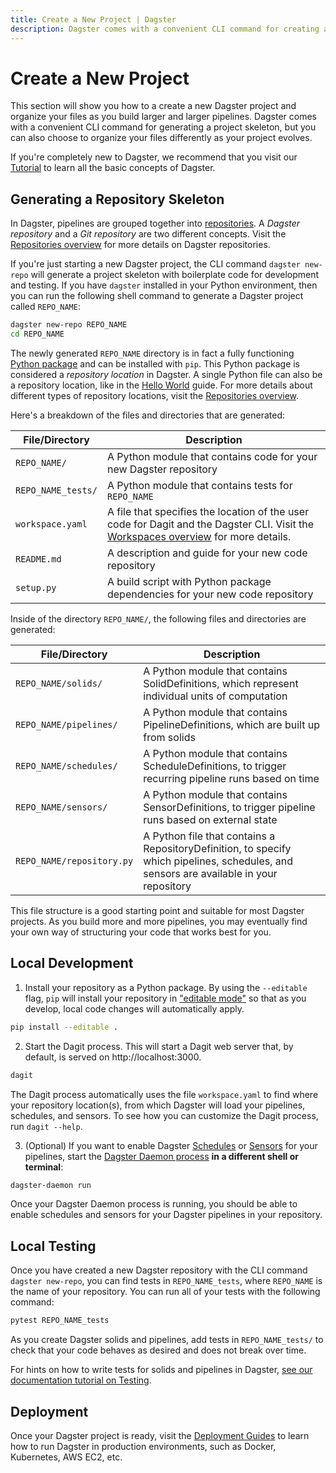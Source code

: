 ```yaml
---
title: Create a New Project | Dagster
description: Dagster comes with a convenient CLI command for creating a new project. This guide explains the role of each generated file and directory.
---
```


# Create a New Project

This section will show you how to a create a new Dagster project and organize your files as you
build larger and larger pipelines. Dagster comes with a convenient CLI command for generating a
project skeleton, but you can also choose to organize your files differently as your project
evolves.

If you're completely new to Dagster, we recommend that you visit our [Tutorial](/tutorial) to learn
all the basic concepts of Dagster.

## Generating a Repository Skeleton

In Dagster, pipelines are grouped together into
[repositories](/concepts/repositories-workspaces/repositories). A _Dagster repository_ and a
_Git repository_ are two different concepts. Visit the
[Repositories overview](/concepts/repositories-workspaces/repositories) for more details on Dagster
repositories.

If you're just starting a new Dagster project, the CLI command `dagster new-repo` will generate a
project skeleton with boilerplate code for development and testing. If you have `dagster`
installed in your Python environment, then you can run the following shell command to generate
a Dagster project called `REPO_NAME`:

```bash
dagster new-repo REPO_NAME
cd REPO_NAME
```

The newly generated `REPO_NAME` directory is in fact a fully functioning
[Python package](https://docs.python.org/3/tutorial/modules.html#packages) and can be installed with
`pip`. This Python package is considered a _repository location_ in Dagster. A single Python file
can also be a repository location, like in the [Hello World](/getting-started/hello-world) guide.
For more details about different types of repository locations, visit the
[Repositories overview](/concepts/repositories-workspaces/repositories).

Here's a breakdown of the files and directories that are generated:

| File/Directory | Description |
|-|-|
| `REPO_NAME/` | A Python module that contains code for your new Dagster repository |
| `REPO_NAME_tests/` | A Python module that contains tests for `REPO_NAME` |
| `workspace.yaml` | A file that specifies the location of the user code for Dagit and the Dagster CLI. Visit the [Workspaces overview](/concepts/repositories-workspaces/workspaces) for more details. |
| `README.md` | A description and guide for your new code repository |
| `setup.py` | A build script with Python package dependencies for your new code repository |

Inside of the directory `REPO_NAME/`, the following files and directories are generated:

| File/Directory | Description |
|-|-|
| `REPO_NAME/solids/` | A Python module that contains SolidDefinitions, which represent individual units of computation |
| `REPO_NAME/pipelines/` | A Python module that contains PipelineDefinitions, which are built up from solids |
| `REPO_NAME/schedules/` | A Python module that contains ScheduleDefinitions, to trigger recurring pipeline runs based on time |
| `REPO_NAME/sensors/` | A Python module that contains SensorDefinitions, to trigger pipeline runs based on external state |
| `REPO_NAME/repository.py` | A Python file that contains a RepositoryDefinition, to specify which pipelines, schedules, and sensors are available in your repository |

This file structure is a good starting point and suitable for most Dagster projects. As you build
more and more pipelines, you may eventually find your own way of structuring your code that works
best for you.

## Local Development

1. Install your repository as a Python package. By
   using the `--editable` flag, `pip` will install your repository in
   ["editable mode"](https://pip.pypa.io/en/latest/reference/pip_install/?highlight=editable#editable-installs)
   so that as you develop, local code changes will automatically apply.

```bash
pip install --editable .
```

2. Start the Dagit process. This will start a Dagit web server that, by default, is served on
   http://localhost:3000.

```bash
dagit
```

The Dagit process automatically uses the file `workspace.yaml` to find where your repository
location(s), from which Dagster will load your pipelines, schedules, and sensors. To see how you can
customize the Dagit process, run `dagit --help`.

3. (Optional) If you want to enable Dagster
   [Schedules](/concepts/partitions-schedules-sensors/schedules) or
   [Sensors](/concepts/partitions-schedules-sensors/sensors) for your pipelines, start the
   [Dagster Daemon process](/deployment/dagster-daemon) **in a different shell or terminal**:

```bash
dagster-daemon run
```

Once your Dagster Daemon process is running, you should be able to enable schedules and sensors for
your Dagster pipelines in your repository.

## Local Testing

Once you have created a new Dagster repository with the CLI command `dagster new-repo`, you can find
tests in `REPO_NAME_tests`, where `REPO_NAME` is the name of your repository. You can run all of
your tests with the following command:

```bash
pytest REPO_NAME_tests
```

As you create Dagster solids and pipelines, add tests in `REPO_NAME_tests/` to check that your
code behaves as desired and does not break over time.

For hints on how to write tests for solids and pipelines in Dagster,
[see our documentation tutorial on Testing](/tutorial/intro-tutorial/testable).

## Deployment

Once your Dagster project is ready, visit the [Deployment Guides](/deployment) to learn
how to run Dagster in production environments, such as Docker, Kubernetes, AWS EC2, etc.
